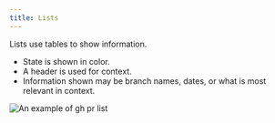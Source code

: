 ```yaml
---
title: Lists
---
```


Lists use tables to show information. 

- State is shown in color. 
- A header is used for context. 
- Information shown may be branch names, dates, or what is most relevant in context.

<img src={List} alt="An example of gh pr list" />
